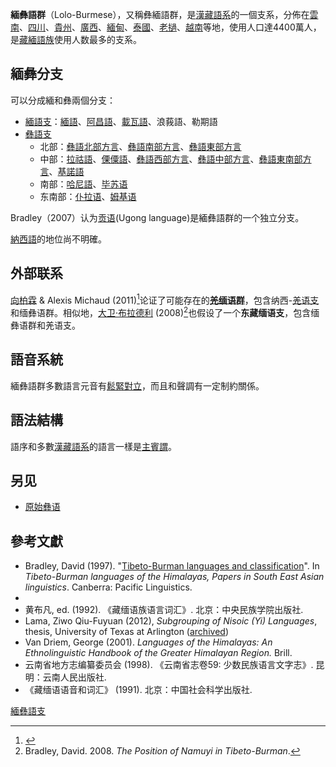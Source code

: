 {{Infobox Language family
|name=緬彝語群
|region=[[中國|中國]]南方和[[東南亞|東南亞]]
|familycolor=Sino-Tibetan
|fam1=[[漢藏語系|漢藏語系]]
|fam2=[[藏緬語族|藏緬語族]]？
|fam3=[[羌緬語群|羌緬語群]]？
|child1=[[緬語支|緬語支]]
|child2=[[彝語支|彝語支]]
|child3=[[納西語|納西語]]？
|multitree=lolb
|linglist=STBF
|iso5=無
|iso6=bmol
}}

'''緬彝語群'''（Lolo-Burmese），又稱彝緬語群，是[[漢藏語系|漢藏語系]]的一個支系，分佈在[[雲南|雲南]]、[[四川|四川]]、[[貴州|貴州]]、[[廣西|廣西]]、[[緬甸|緬甸]]、[[泰國|泰國]]、[[老撾|老撾]]、[[越南|越南]]等地，使用人口達4400萬人，是[[藏緬語族|藏緬語族]]使用人数最多的支系。

==緬彝分支==
可以分成緬和彝兩個分支：
*[[緬語支|緬語支]]：[[緬語|緬語]]、[[阿昌語|阿昌語]]、[[載瓦語|載瓦語]]、浪莪語、勒期語
*[[彝語支|彝語支]]
**北部：[[彝語北部方言|彝語北部方言]]、[[彝語南部方言|彝語南部方言]]、[[彝語東部方言|彝語東部方言]]
**中部：[[拉祜語|拉祜語]]、[[傈僳語|傈僳語]]、[[彝語西部方言|彝語西部方言]]、[[彝語中部方言|彝語中部方言]]、[[彝語東南部方言|彝語東南部方言]]、[[基諾語|基諾語]]
**南部：[[哈尼語|哈尼語]]、[[毕苏语|毕苏语]]
**东南部：[[仆拉语|仆拉语]]、[[姆基语|姆基语]]

Bradley（2007）认为[[贡语|贡语]](Ugong language)是緬彝語群的一个独立分支。

[[納西語|納西語]]的地位尚不明確。

==外部联系==
[[向柏霖|向柏霖]] & Alexis Michaud (2011)<ref name="Jacques">{{cite journal | given1=Guillaume | surname1=Jacques | given2=Alexis | surname2=Michaud | title=Approaching the historical phonology of three highly eroded Sino-Tibetan languages | journal=Diachronica | year=2011 | volume=28 | doi=10.1075/dia.28.4.02jac.additional | doi-access=free }}</ref>{{rp|468–498}}论证了可能存在的'''[[羌缅语群|羌缅语群]]'''，包含纳西-[[羌语支|羌语支]]和缅彝语群。相似地，[[大卫·布拉德利|大卫·布拉德利]] (2008)<ref>Bradley, David. 2008. ''The Position of Namuyi in Tibeto-Burman''.</ref>也假设了一个'''东藏缅语支'''，包含缅彝语群和羌语支。


==語音系統==
緬彝語群多數語言元音有[[元音鬆緊對立|鬆緊對立]]，而且和聲調有一定制約關係。

==語法結構==
語序和多數[[漢藏語系|漢藏語系]]的語言一樣是[[主賓謂|主賓謂]]。

==另见==
*[[原始彝语|原始彝语]]

==參考文獻==
{{refbegin}}
*Bradley, David (1997). "[https://web.archive.org/web/20171011142941/http://sealang.net/sala/archives/pdf8/bradley1997tibeto-burman.pdf Tibeto-Burman languages and classification]". In ''Tibeto-Burman languages of the Himalayas, Papers in South East Asian linguistics''. Canberra: Pacific Linguistics.
*{{cite journal | first=David | last=Bradley | title=The Characteristics of the Burmic Family of Tibeto-Burman | journal=Language and Linguistics | year=2012 | volume=13 | issue=1 | url=http://www.ling.sinica.edu.tw/files/publication/j2012_1_08_4916.pdf }}{{rp|171-192}}
*黄布凡, ed. (1992). 《藏缅语族语言词汇》. 北京：中央民族学院出版社.
*Lama, Ziwo Qiu-Fuyuan (2012), ''Subgrouping of Nisoic (Yi) Languages'', thesis, University of Texas at Arlington ([https://www.webcitation.org/6AdB9D07H?url=https://dspace.uta.edu/bitstream/handle/10106/11161/Lama_uta_2502D_11591.pdf archived])
*Van Driem, George (2001). ''Languages of the Himalayas: An Ethnolinguistic Handbook of the Greater Himalayan Region.'' Brill.
*云南省地方志编纂委员会 (1998). 《云南省志卷59: 少数民族语言文字志》. 昆明：云南人民出版社.
*《藏缅语语音和词汇》 (1991). 北京：中国社会科学出版社.
{{refend}}

{{Lolo-Burmese languages}}
{{Sino-Tibetan branches}}

[[Category:緬彝語支|]]